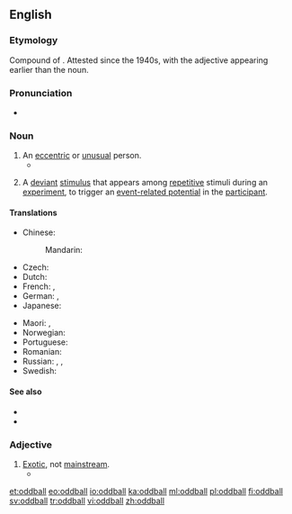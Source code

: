 ==English==
{{wikipedia}}

===Etymology===
Compound of {{compound|odd|ball|lang=en}}. Attested since the 1940s, with the adjective appearing earlier than the noun.

===Pronunciation===
* {{a|US}} {{IPA|/ˈɑːdˌbɔl/|lang=en}}

===Noun===
{{en-noun}}

# An [[eccentric]] or [[unusual]] person.
#* {{quote-book|passage="She's different, mister. A real '''oddball''', if you know what I mean. But your little girl would love her. All kids love the Doll Lady."|author=Maris Soule|title=Storybook Hero|page=5|year=1989}}
# {{lb|en|neuroscience}} A [[deviant]] [[stimulus]] that appears among [[repetitive]] stimuli during an [[experiment]], to trigger an [[event-related potential]] in the [[participant]].

====Translations====
{{trans-top|eccentric person}}
* Chinese:
*: Mandarin: {{t+|cmn|怪人|tr=guàirén|sc=Hani}}
* Czech: {{t|cs|podivín|m}}
* Dutch: {{t+|nl|kwast}}
* French: {{t+|fr|excentrique|m|f}}, {{t+|fr|olibrius|m}}
* German: {{t+|de|Spinner|m}}, {{t+|de|Exzentriker|m}}
* Japanese: {{t+|ja|変人|tr=へんじん, henjin|sc=Jpan}}
{{trans-mid}}
* Maori: {{t|mi|whanokē }}, {{t|mi|korokē }}
* Norwegian: {{t|no|eksentriker}}
* Portuguese: {{t+|pt|excêntrico|m}}
* Romanian: {{t+|ro|ciudat|m}}
* Russian: {{t+|ru|сумасбро́д|m}}, {{t+|ru|чуда́к|m}}, {{t+|ru|эксце́нтрик|m}}
* Swedish: {{t+|sv|kuf|c}}
{{trans-bottom}}

====See also====
* {{l|en|weirdo}}
* {{l|en|queer fish}}

===Adjective===
{{en-adj|-}}

# [[exotic|Exotic]], not [[mainstream]].
#* {{quote-book|passage=An '''oddball''' word processor, for example, might never be supported by such helpful tools as spelling checkers, indexing programs, footnote utilities,...|title=The Complete Guide to Microsystem Management|author=Steven K. Roberts|year=1984}}

[[et:oddball]]
[[eo:oddball]]
[[io:oddball]]
[[ka:oddball]]
[[ml:oddball]]
[[pl:oddball]]
[[fi:oddball]]
[[sv:oddball]]
[[tr:oddball]]
[[vi:oddball]]
[[zh:oddball]]